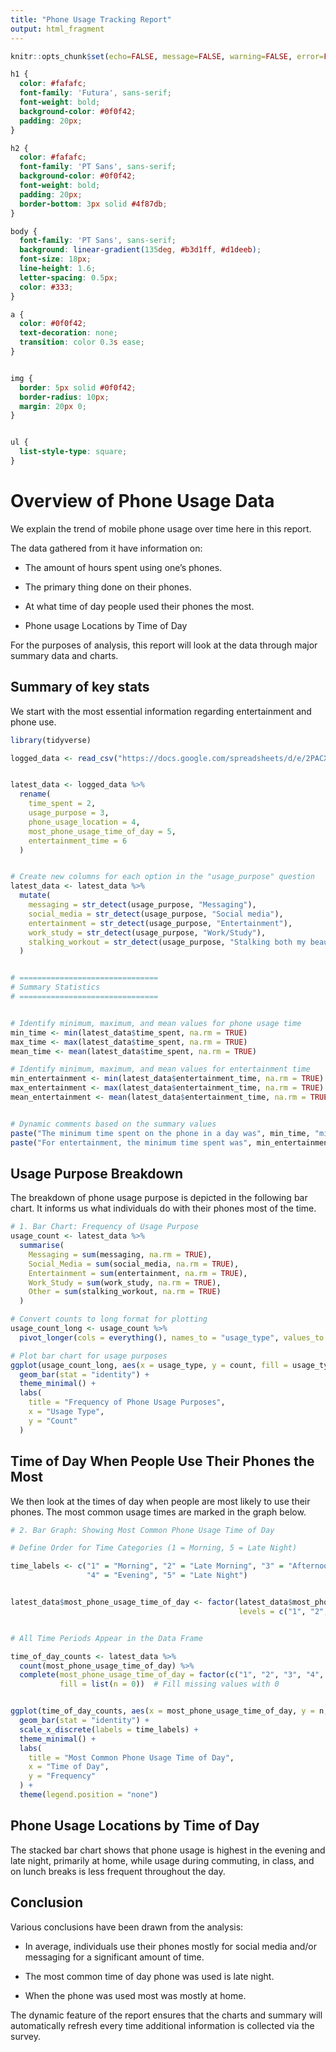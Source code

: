 ```yaml
---
title: "Phone Usage Tracking Report"
output: html_fragment
---
```


```r
knitr::opts_chunk$set(echo=FALSE, message=FALSE, warning=FALSE, error=FALSE)

```

```css
h1 {
  color: #fafafc;
  font-family: 'Futura', sans-serif;
  font-weight: bold;
  background-color: #0f0f42;
  padding: 20px;
}

h2 {
  color: #fafafc;
  font-family: 'PT Sans', sans-serif;
  background-color: #0f0f42;
  font-weight: bold;
  padding: 20px;
  border-bottom: 3px solid #4f87db;
}

body {
  font-family: 'PT Sans', sans-serif;
  background: linear-gradient(135deg, #b3d1ff, #d1deeb);
  font-size: 18px;
  line-height: 1.6;
  letter-spacing: 0.5px;
  color: #333;
}

a {
  color: #0f0f42;
  text-decoration: none;
  transition: color 0.3s ease;
}


img {
  border: 5px solid #0f0f42;
  border-radius: 10px;
  margin: 20px 0;
}


ul {
  list-style-type: square;
}
```


# Overview of Phone Usage Data

We explain the trend of mobile phone usage over time here in this report.

The data gathered from it have information on:

- The amount of hours spent using one's phones.

- The primary thing done on their phones.

- At what time of day people used their phones the most.

- Phone usage Locations by Time of Day

For the purposes of analysis, this report will look at the data through major summary data and charts.

## Summary of key stats
We start with the most essential information regarding entertainment and phone use.


```r

library(tidyverse)

logged_data <- read_csv("https://docs.google.com/spreadsheets/d/e/2PACX-1vSnGZftiMapz_Zg6q_MLISNyoJ3PQ2kFAnSDlLvuXmJQuxxTAMDmfvt9W-rILHm2Ez1NyIkQMsqTQZy/pub?gid=296253976&single=true&output=csv")


latest_data <- logged_data %>%
  rename(
    time_spent = 2,
    usage_purpose = 3,
    phone_usage_location = 4,
    most_phone_usage_time_of_day = 5,
    entertainment_time = 6
  )


# Create new columns for each option in the "usage_purpose" question
latest_data <- latest_data %>%
  mutate(
    messaging = str_detect(usage_purpose, "Messaging"),
    social_media = str_detect(usage_purpose, "Social media"),
    entertainment = str_detect(usage_purpose, "Entertainment"),
    work_study = str_detect(usage_purpose, "Work/Study"),
    stalking_workout = str_detect(usage_purpose, "Stalking both my beautiful ex situationships relentlessly|Workout Tracking")
  )


# ===============================
# Summary Statistics
# ===============================


# Identify minimum, maximum, and mean values for phone usage time
min_time <- min(latest_data$time_spent, na.rm = TRUE)
max_time <- max(latest_data$time_spent, na.rm = TRUE)
mean_time <- mean(latest_data$time_spent, na.rm = TRUE)

# Identify minimum, maximum, and mean values for entertainment time
min_entertainment <- min(latest_data$entertainment_time, na.rm = TRUE)
max_entertainment <- max(latest_data$entertainment_time, na.rm = TRUE)
mean_entertainment <- mean(latest_data$entertainment_time, na.rm = TRUE)


# Dynamic comments based on the summary values
paste("The minimum time spent on the phone in a day was", min_time, "minutes while the maximum was", max_time, "minutes. On average, people spent", round(mean_time, 1), "minutes on their phones.")
paste("For entertainment, the minimum time spent was", min_entertainment, "minutes, and the average time spent on entertainment was", round(mean_entertainment, 1), "minutes.")

```


## Usage Purpose Breakdown
The breakdown of phone usage purpose is depicted in the following bar chart. It informs us what individuals do with their phones most of the time.


```r
# 1. Bar Chart: Frequency of Usage Purpose
usage_count <- latest_data %>%
  summarise(
    Messaging = sum(messaging, na.rm = TRUE),
    Social_Media = sum(social_media, na.rm = TRUE),
    Entertainment = sum(entertainment, na.rm = TRUE),
    Work_Study = sum(work_study, na.rm = TRUE),
    Other = sum(stalking_workout, na.rm = TRUE)
  )

# Convert counts to long format for plotting
usage_count_long <- usage_count %>%
  pivot_longer(cols = everything(), names_to = "usage_type", values_to = "count")

# Plot bar chart for usage purposes
ggplot(usage_count_long, aes(x = usage_type, y = count, fill = usage_type)) +
  geom_bar(stat = "identity") +
  theme_minimal() +
  labs(
    title = "Frequency of Phone Usage Purposes",
    x = "Usage Type",
    y = "Count"
  )

```

## Time of Day When People Use Their Phones the Most
We then look at the times of day when people are most likely to use their phones. The most common usage times are marked in the graph below.

``` r
# 2. Bar Graph: Showing Most Common Phone Usage Time of Day

# Define Order for Time Categories (1 = Morning, 5 = Late Night)

time_labels <- c("1" = "Morning", "2" = "Late Morning", "3" = "Afternoon", 
                 "4" = "Evening", "5" = "Late Night")


latest_data$most_phone_usage_time_of_day <- factor(latest_data$most_phone_usage_time_of_day, 
                                                   levels = c("1", "2", "3", "4", "5"))


# All Time Periods Appear in the Data Frame

time_of_day_counts <- latest_data %>%
  count(most_phone_usage_time_of_day) %>%
  complete(most_phone_usage_time_of_day = factor(c("1", "2", "3", "4", "5"), levels = c("1", "2", "3", "4", "5")), 
           fill = list(n = 0))  # Fill missing values with 0


ggplot(time_of_day_counts, aes(x = most_phone_usage_time_of_day, y = n, fill = most_phone_usage_time_of_day)) +
  geom_bar(stat = "identity") +
  scale_x_discrete(labels = time_labels) +  
  theme_minimal() +
  labs(
    title = "Most Common Phone Usage Time of Day",
    x = "Time of Day",
    y = "Frequency"
  ) +
  theme(legend.position = "none")
```


## Phone Usage Locations by Time of Day
The stacked bar chart shows that phone usage is highest in the evening and late night, primarily at home, while usage during commuting, in class, and on lunch breaks is less frequent throughout the day.






## Conclusion
Various conclusions have been drawn from the analysis:

- In average, individuals use their phones mostly for social media and/or messaging for a significant amount of time.

- The most common time of day phone was used is late night.

- When the phone was used most was mostly at home. 

The dynamic feature of the report ensures that the charts and summary will automatically refresh every time additional information is collected via the survey.



